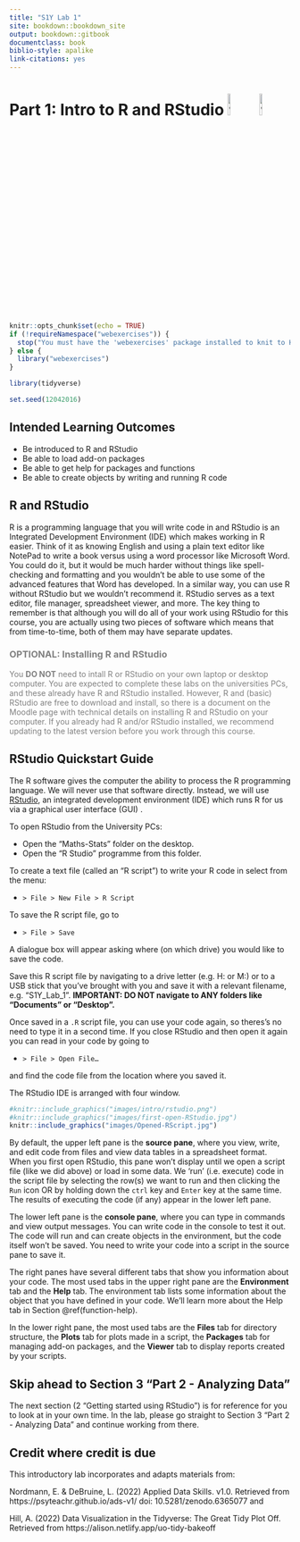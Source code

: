 ```yaml
---
title: "S1Y Lab 1"
site: bookdown::bookdown_site
output: bookdown::gitbook
documentclass: book
biblio-style: apalike
link-citations: yes
---
```


# Part 1: Intro to R and RStudio ![The R logo](images/R-Logo1.png){width=10%} ![The RStudio logo](images/RStudio.jpg){width=10%}

```r
knitr::opts_chunk$set(echo = TRUE)
if (!requireNamespace("webexercises")) {
  stop("You must have the 'webexercises' package installed to knit to HTML.\n   install.packages(\"webexercises\")")
} else {
  library("webexercises")
}

library(tidyverse)
```

```r
set.seed(12042016)
```




<!-- ```{r img-rrstudio, echo=FALSE, out.width = "10%", fig.cap="The R and RStudio logos"} -->
<!-- knitr::include_graphics("images/R-Logo1.png") -->
<!-- knitr::include_graphics("images/RStudio.jpg") -->
<!-- ``` -->

## Intended Learning Outcomes {#ilo-intro}

* Be introduced to R and RStudio
* Be able to load add-on packages
* Be able to get help for packages and functions
* Be able to create objects by writing and running R code


## R and RStudio {#intro-r-rstudio}

R is a programming language that you will write code in and RStudio is an Integrated Development Environment (IDE) which makes working in R easier. Think of it as knowing English and using a plain text editor like NotePad to write a book versus using a word processor like Microsoft Word. You could do it, but it would be much harder without things like spell-checking and formatting and you wouldn't be able to use some of the advanced features that Word has developed. In a similar way, you can use R without RStudio but we wouldn't recommend it. RStudio serves as a text editor, file manager, spreadsheet viewer, and more. The key thing to remember is that although you will do all of your work using RStudio for this course, you are actually using two pieces of software which means that from time-to-time, both of them may have separate updates.

<div id="hello" class="greeting message" style="color: grey;">
### OPTIONAL: Installing R and RStudio {#intro-installing-r}

You **DO NOT** need to intall R or RStudio on your own laptop or desktop computer.  You are expected to complete these labs on the universities PCs, and these already have R and RStudio installed.  However, R and (basic) RStudio are free to download and install, so there is a document on the Moodle page with technical details on installing R and RStudio on your computer. If you already had R and/or RStudio installed, we recommend updating to the latest version before you work through this course. 
</div>

## RStudio Quickstart Guide {#rstudio_ide}

The R software gives the computer the ability to process the R programming language. We will never use that software directly. Instead, we will use [RStudio](http://www.rstudio.com){target="_blank"}, an integrated development environment (IDE) which runs R for us via a graphical user interface (GUI) .  

To open RStudio from the University PCs:

- Open the “Maths-Stats” folder on the desktop.
- Open the “R Studio” programme from this folder.

To create a text file (called an "R script") to write your R code in select from the menu:

- `> File > New File > R Script`

To save the R script file, go to

- `> File > Save`

A dialogue box will appear asking where (on which drive) you would like to save the code.

Save this R script file by navigating to a drive letter (e.g. H: or M:) or to a USB stick that you've brought with you and save it with a relevant filename, e.g. "S1Y_Lab_1". **IMPORTANT: DO NOT navigate to ANY folders like "Documents" or "Desktop".**

Once saved in a `.R` script file, you can use your code again, so theres's no need to type it in a second time. If you close RStudio and then open it again you can read in your code by going to

- `> File > Open File…`

and find the code file from the location where you saved it.

The RStudio IDE is arranged with four window.

```r
#knitr::include_graphics("images/intro/rstudio.png")
#knitr::include_graphics("images/first-open-RStudio.jpg")
knitr::include_graphics("images/Opened-RScript.jpg")
```

By default, the upper left pane is the **source pane**, where you view, write, and edit code from files and view data tables in a spreadsheet format. When you first open RStudio, this pane won't display until we open a script file (like we did above) or load in some data.  We 'run' (i.e. execute) code in the script file by selecting the row(s) we want to run and then clicking the  `Run` icon OR by holding down the `ctrl` key and `Enter` key at the same time.  The results of executing the code (if any) appear in the lower left pane.

The lower left pane is the **console pane**, where you can type in commands and view output messages. You can write code in the console to test it out. The code will run and can create objects in the environment, but the code itself won't be saved. You need to write your code into a script in the source pane to save it.

The right panes have several different tabs that show you information about your code. The most used tabs in the upper right pane are the **Environment** tab and the **Help** tab. The environment tab lists some information about the object that you have defined in your code. We'll learn more about the Help tab in Section\ \@ref(function-help).

In the lower right pane, the most used tabs are the **Files** tab for directory structure, the **Plots** tab for plots made in a script, the **Packages** tab for managing add-on packages, and the **Viewer** tab to display reports created by your scripts. 

<!-- You can change the location of panes and what tabs are shown under **`Preferences > Pane Layout`**. -->

<!-- ### Reproducibility {#intro-reproducibility} -->

<!-- In this class, you will be learning how to make reproducible reports. This involves writing scripts that transform data, create summaries and visualisations, and embed them in a report in a way that always gives you the same results. -->

<!-- When you do things reproducibly, others (and future you) can understand and check your work. You can also reuse your work more easily. For example, if you need to create a report every month with the social media analytics for your company, a reproducible report allows you to download a new month's data and create the report within seconds. It might take a little longer to set up the report in the first instance with reproducible methods, but the time it saves you in the long run is invaluable. -->

<!-- ::: {.try data-latex=""} -->
<!-- Appendix\ \@ref(rstudio-settings) shows you how to change two important settings in the global Options to increase reproducibility. Your settings should have: -->

<!-- * Restore .RData into workspace at startup: `r mcq(c("Checked", answer = "Not Checked"))` -->
<!-- * Save workspace to .RData on exit: `r mcq(c("Always", answer = "Never", "Ask"))` -->
<!-- ::: -->

<!-- ### Themes and accessiblilty -->

<!-- You can customise how RStudio looks to make it work for you. Click `Tools` - `Global Options` - `Appearance`. You can change the default font, font size, and general appearance of RStudio, including using dark mode. Play around with the settings and see what you prefer - you're going to spend a lot of time with R, it might as well look nice! -->


<!-- ## Sessions {#intro-sessions} -->

<!-- If you have the above settings configured correctly, when you open up RStudio and start writing code, loading packages, and creating objects, you will be doing so in a new session and your Environment tab should be completely empty. If you find that your code isn't working and you can't figure out why, it might be worth restarting your R session. This will clear the environment and detach all loaded packages - think of it like restarting your phone. There are several ways that you can restart R: -->

<!-- * Menu: Session > Restart R -->
<!-- * <span class=\"apple\">Cmd-Shift-F10</span> or <span class=\"windows\">Ctl-Shift-F10</span> -->
<!-- * type `.rs.restartR()` in the console -->

<!-- Try doing each of these now. Additionally, now would be a good time to create a notebook where you can keep a record of useful hints and tips and things to try when your code isn't working. Add "restart R session" to this notebook as your first item.  -->


## Skip ahead to Section 3 "Part 2 - Analyzing Data"

The next section (2 "Getting started using RStudio") is for reference for you to look at in your own time.  In the lab, please go straight to Section 3 "Part 2 - Analyzing Data" and continue working from there.

## Credit where credit is due

This introductory lab incorporates and adapts materials from:

Nordmann, E. & DeBruine, L. (2022) Applied Data Skills. v1.0. Retrieved from https://psyteachr.github.io/ads-v1/ doi: 10.5281/zenodo.6365077 and

Hill, A. (2022) Data Visualization in the Tidyverse: The Great Tidy Plot Off. Retrieved from https://alison.netlify.app/uo-tidy-bakeoff
